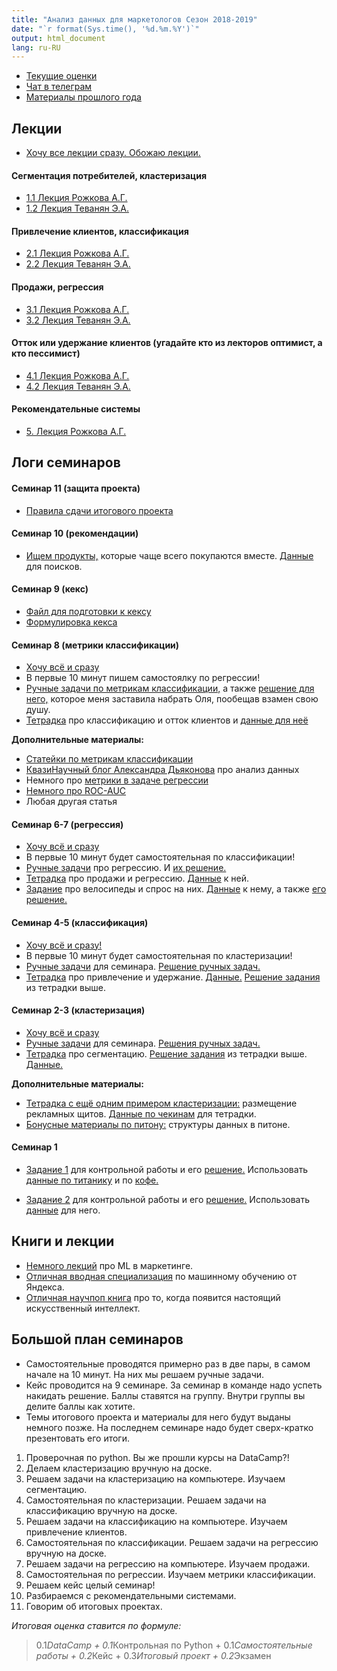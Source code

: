 ```yaml
---
title: "Анализ данных для маркетологов Сезон 2018-2019"
date: "`r format(Sys.time(), '%d.%m.%Y')`"
output: html_document
lang: ru-RU
---
```


* [Текущие оценки](https://docs.google.com/spreadsheets/d/1pj3_i_Y4NrEXeones3O9kRg0MK2OETqcV2REaXadVPM/edit?usp=sharing)
* [Чат в телеграм](https://t.me/joinchat/B2EhSBCNsbeTKFYbUkMsBA)
* [Материалы прошлого года](https://github.com/FUlyankin/HSE_Data_Culture/blob/master/docs/index_intro_2017.Rmd)



## Лекции

* [Хочу все лекции сразу. Обожаю лекции.](https://github.com/FUlyankin/HSE_Data_Culture/raw/master/ML%20for%20marketing%202018%20autumn/lectures.zip)

#### Сегментация потребителей, кластеризация
* [1.1 Лекция Рожкова А.Г.](https://github.com/FUlyankin/HSE_Data_Culture/blob/master/ML%20for%20marketing%202018%20autumn/lectures/1.1 Сегментация.pdf)
* [1.2 Лекция Теванян Э.А.](https://github.com/FUlyankin/HSE_Data_Culture/blob/master/ML%20for%20marketing%202018%20autumn/lectures/1.2%20Сегментация%20потребителей.%20Кластеризация.pdf)

#### Привлечение клиентов, классификация
* [2.1 Лекция Рожкова А.Г.](https://github.com/FUlyankin/HSE_Data_Culture/blob/master/ML%20for%20marketing%202018%20autumn/lectures/2.1 Привлечение клиентов.pdf)
* [2.2 Лекция Теванян Э.А.](https://github.com/FUlyankin/HSE_Data_Culture/blob/master/ML%20for%20marketing%202018%20autumn/lectures/2.2%20Привлечение_клиентов_Классификация.pdf)

#### Продажи, регрессия
* [3.1 Лекция Рожкова А.Г.](https://github.com/FUlyankin/HSE_Data_Culture/blob/master/ML%20for%20marketing%202018%20autumn/lectures/3.1%20Продажи_CS%26US.pdf)
* [3.2 Лекция Теванян Э.А.](https://github.com/FUlyankin/HSE_Data_Culture/blob/master/ML%20for%20marketing%202018%20autumn/lectures/3.2%20Продажи.%20Регрессия.pdf)


#### Отток или удержание клиентов (угадайте кто из лекторов оптимист, а кто пессимист)
* [4.1 Лекция Рожкова А.Г.](https://github.com/FUlyankin/HSE_Data_Culture/blob/master/ML%20for%20marketing%202018%20autumn/lectures/4.1%20Удержание%20клиентов.pdf)
* [4.2 Лекция Теванян Э.А.](https://github.com/FUlyankin/HSE_Data_Culture/blob/master/ML%20for%20marketing%202018%20autumn/lectures/4.2%20Отток%20клиентов..pdf)


#### Рекомендательные системы
* [5. Лекция Рожкова А.Г.](https://github.com/FUlyankin/HSE_Data_Culture/blob/master/ML%20for%20marketing%202018%20autumn/lectures/5.Рекомендательные_системы.pdf)


## Логи семинаров

#### Семинар 11 (защита проекта)

* [Правила сдачи итогового проекта](http://nbviewer.jupyter.org/github/FUlyankin/HSE_Data_Culture/blob/master/ML%20for%20marketing%202018%20autumn/sem_1011/itog_proj.ipynb)


#### Семинар 10 (рекомендации)

* [Ищем продукты,](http://nbviewer.jupyter.org/github/FUlyankin/HSE_Data_Culture/blob/master/ML%20for%20marketing%202018%20autumn/sem_1011/correlations.ipynb) которые чаще всего покупаются вместе. [Данные](https://github.com/FUlyankin/HSE_Data_Culture/blob/master/ML%20for%20marketing%202018%20autumn/sem_1011/groceries.csv) для поисков.

#### Семинар 9 (кекс)

* [Файл для подготовки к кексу](https://github.com/FUlyankin/HSE_Data_Culture/blob/master/ML%20for%20marketing%202018%20autumn/sem_89/kekes_intro.pdf)
* [Формулировка кекса](https://github.com/FUlyankin/HSE_Data_Culture/blob/master/ML%20for%20marketing%202018%20autumn/sem_89/kekes_task.pdf)

#### Семинар 8 (метрики классификации)

* [Хочу всё и сразу](https://github.com/FUlyankin/HSE_Data_Culture/raw/master/ML%20for%20marketing%202018%20autumn/sem_89.zip)
* В первые 10 минут пишем самостоялку по регрессии!
* [Ручные задачи по метрикам классификации,](https://github.com/FUlyankin/HSE_Data_Culture/blob/master/ML%20for%20marketing%202018%20autumn/sem_89/seminar_4.pdf) а также [решение для него,](https://github.com/FUlyankin/HSE_Data_Culture/blob/master/ML%20for%20marketing%202018%20autumn/sem_89/seminar_4_solve.pdf) которое меня заставила набрать Оля, пообещав взамен свою душу.
* [Тетрадка](http://nbviewer.jupyter.org/github/FUlyankin/HSE_Data_Culture/blob/master/ML%20for%20marketing%202018%20autumn/sem_89/4.%20Отток%20клиентов%2C%20метрики%20классификации.ipynb) про классификацию и отток клиентов и [данные для неё](https://github.com/FUlyankin/HSE_Data_Culture/blob/master/ML%20for%20marketing%202018%20autumn/sem_89/telecom_churn.csv)

__Дополнительные материалы:__

* [Статейки по метрикам классификации](https://habr.com/company/ods/blog/328372/)
* [КвазиНаучный блог Александра Дьяконова](https://dyakonov.org) про анализ данных
* Немного про [метрики в задаче регрессии](https://dyakonov.org/2018/10/23/функции-ошибок-в-задачах-регрессии/#more-6440)
* [Немного про ROC-AUC](https://dyakonov.org/2017/07/28/auc-roc-площадь-под-кривой-ошибок/#more-5362)
* Любая другая статья


#### Семинар 6-7 (регрессия)

* [Хочу всё и сразу](https://github.com/FUlyankin/HSE_Data_Culture/raw/master/ML%20for%20marketing%202018%20autumn/sem_67.zip)
* В первые 10 минут будет самостоятельная по классификации!
* [Ручные задачи](https://github.com/FUlyankin/HSE_Data_Culture/blob/master/ML%20for%20marketing%202018%20autumn/sem_67/seminar_3.pdf) про регрессию. И [их решение.](https://github.com/FUlyankin/HSE_Data_Culture/blob/master/ML%20for%20marketing%202018%20autumn/sem_67/seminar_3_solution.pdf)
* [Тетрадка](http://nbviewer.jupyter.org/github/FUlyankin/HSE_Data_Culture/blob/master/ML%20for%20marketing%202018%20autumn/sem_67/3.1%20Продажи%20и%20линейная%20регрессия..ipynb) про продажи и регрессию. [Данные](https://github.com/FUlyankin/HSE_Data_Culture/blob/master/ML%20for%20marketing%202018%20autumn/sem_67/walmart.csv) к ней.
* [Задание](http://nbviewer.jupyter.org/github/FUlyankin/HSE_Data_Culture/blob/master/ML%20for%20marketing%202018%20autumn/sem_67/3.2%20regularization.ipynb) про велосипеды и спрос на них. [Данные](https://github.com/FUlyankin/HSE_Data_Culture/blob/master/ML%20for%20marketing%202018%20autumn/sem_67/bikes_rent.csv) к нему, а также [его решение.](http://nbviewer.jupyter.org/github/FUlyankin/HSE_Data_Culture/blob/master/ML%20for%20marketing%202018%20autumn/sem_67/3.2%20regularization_solution.ipynb)


#### Семинар 4-5 (классификация)

* [Хочу всё и сразу!](https://github.com/FUlyankin/HSE_Data_Culture/raw/master/ML%20for%20marketing%202018%20autumn/sem_45.zip)
* В первые 10 минут будет самостоятельная по кластеризации!
* [Ручные задачи](https://github.com/FUlyankin/HSE_Data_Culture/blob/master/ML%20for%20marketing%202018%20autumn/sem_45/seminar_2.pdf) для семинара. [Решение ручных задач.](https://github.com/FUlyankin/HSE_Data_Culture/blob/master/ML%20for%20marketing%202018%20autumn/sem_45/seminar_2_solution.pdf)
* [Тетрадка](http://nbviewer.jupyter.org/github/FUlyankin/HSE_Data_Culture/blob/master/ML%20for%20marketing%202018%20autumn/sem_45/2.%20Classification.ipynb) про привлечение и удержание. [Данные.](https://github.com/FUlyankin/HSE_Data_Culture/blob/master/ML%20for%20marketing%202018%20autumn/sem_45/apple.csv) [Решение задания](http://nbviewer.jupyter.org/github/FUlyankin/HSE_Data_Culture/blob/master/ML%20for%20marketing%202018%20autumn/sem_45/2.%20Classification_solution.ipynb) из тетрадки выше.

#### Семинар 2-3 (кластеризация)

* [Хочу всё и сразу](https://github.com/FUlyankin/HSE_Data_Culture/raw/master/ML%20for%20marketing%202018%20autumn/sem_23.zip)
* [Ручные задачи](https://github.com/FUlyankin/HSE_Data_Culture/blob/master/ML%20for%20marketing%202018%20autumn/sem_23/seminar_1.pdf) для семинара. [Решения ручных задач.](https://github.com/FUlyankin/HSE_Data_Culture/blob/master/ML%20for%20marketing%202018%20autumn/sem_23/seminar_1_solution.pdf)
* [Тетрадка](http://nbviewer.jupyter.org/github/FUlyankin/HSE_Data_Culture/blob/master/ML%20for%20marketing%202018%20autumn/sem_23/1.1%20Segmantation_clusterization.ipynb) про сегментацию. [Решение задания](http://nbviewer.jupyter.org/github/FUlyankin/HSE_Data_Culture/blob/master/ML%20for%20marketing%202018%20autumn/sem_23/1.1%20Segmantation_clusterization_sol.ipynb) из тетрадки выше. [Данные.](https://github.com/FUlyankin/HSE_Data_Culture/blob/master/ML%20for%20marketing%202018%20autumn/sem_23/Online%20Retail.xlsx)

__Дополнительные материалы:__

* [Тетрадка с ещё одним примером кластеризации:](http://nbviewer.jupyter.org/github/FUlyankin/HSE_Data_Culture/blob/master/ML%20for%20marketing%202018%20autumn/sem_23/1.2%20Banners.ipynb) размещение рекламных щитов. [Данные по чекинам](https://github.com/FUlyankin/HSE_Data_Culture/blob/master/ML%20for%20marketing%202018%20autumn/sem_23/checkins.csv) для тетрадки.
* [Бонусные материалы по питону:](http://nbviewer.jupyter.org/github/FUlyankin/HSE_Data_Culture/blob/master/ML%20for%20marketing%202018%20autumn/sem_23/1.3%20bonus_data%20structure.ipynb) структуры данных в питоне.


#### Семинар 1

* [Задание 1](http://nbviewer.jupyter.org/github/FUlyankin/HSE_Data_Culture/blob/master/ML%20for%20marketing%202018%20autumn/sem_1/Datacamp_кр_1.ipynb) для контрольной работы и его [решение.](http://nbviewer.jupyter.org/github/FUlyankin/HSE_Data_Culture/blob/master/ML%20for%20marketing%202018%20autumn/sem_1/Datacamp_кр_1_решебник.ipynb) Использовать [данные по титанику](https://github.com/FUlyankin/HSE_Data_Culture/blob/master/ML%20for%20marketing%202018%20autumn/sem_1/titanic.csv) и по [кофе.](https://github.com/FUlyankin/HSE_Data_Culture/blob/master/ML%20for%20marketing%202018%20autumn/sem_1/Data_for_exercise_1.xlsx)

* [Задание 2](http://nbviewer.jupyter.org/github/FUlyankin/HSE_Data_Culture/blob/master/ML%20for%20marketing%202018%20autumn/sem_1/Datacamp_кр_2.ipynb) для контрольной работы и его [решение.](http://nbviewer.jupyter.org/github/FUlyankin/HSE_Data_Culture/blob/master/ML%20for%20marketing%202018%20autumn/sem_1/Datacamp_кр_2_решебник.ipynb) Использовать [данные](https://github.com/FUlyankin/HSE_Data_Culture/blob/master/ML%20for%20marketing%202018%20autumn/sem_1/kc_house_data.csv) для него.



## Книги и лекции

* [Немного лекций](https://events.yandex.ru/lib/talks/6063/) про ML в маркетинге.
* [Отличная вводная специализация](https://www.coursera.org/specializations/machine-learning-data-analysis) по машинному обучению от Яндекса.
* [Отличная научпоп книга](https://yadi.sk/d/K90nYhmx3WEfoQ) про то, когда появится настоящий искусственный интеллект.


## Большой план семинаров

* Самостоятельные проводятся примерно раз в две пары, в самом начале на 10 минут. На них мы решаем ручные задачи.
* Кейс проводится на 9 семинаре. За семинар в команде надо успеть накидать решение. Баллы ставятся на группу. Внутри группы вы делите баллы как хотите.
* Темы итогового проекта и материалы для него будут выданы немного позже. На последнем семинаре надо будет сверх-кратко презентовать его итоги.

1. Проверочная по python. Вы же прошли курсы на DataCamp?!  
2. Делаем кластеризацию вручную на доске.
3. Решаем задачи на кластеризацию на компьютере. Изучаем сегментацию.
4. Cамостоятельная по кластеризации. Решаем задачи на классификацию вручную на доске.
5. Решаем задачи на классификацию на компьютере. Изучаем привлечение клиентов.
6. Самостоятельная по классификации. Решаем задачи на регрессию вручную на доске.
7. Решаем задачи на регрессию на компьютере. Изучаем продажи.
8. Самостоятельная по регрессии. Изучаем метрики классификации.
9. Решаем кейс целый семинар!
10. Разбираемся с рекомендательными системами.
11. Говорим об итоговых проектах.

_Итоговая оценка ставится по формуле:_

> 0.1*DataCamp + 0.1*Контрольная по Python + 0.1*Самостоятельные работы + 0.2*Кейс + 0.3*Итоговый проект + 0.2*Экзамен

